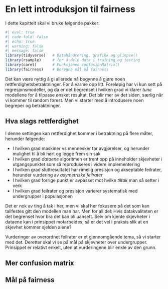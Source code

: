# En lett introduksjon til fairness 

I dette kapittelt skal vi bruke følgende pakker:

```r
#| eval: true
#| code-fold: false
#| echo: true
#| warning: false 
#| message: false
library(tidyverse)   # Datahåndtering, grafikk og glimpse()
library(rsample)     # for å dele data i training og testing
library(caret)       # Funksjonen confusionMatrix()
library(fairness)    # Beregne mål på fairness
```

Det kan være nyttig å gi allerede nå begynne å gjøre noen rettferdighetsbetraktninger. For å varme opp litt. Foreløpig har vi kun sett på regresjonsmodeller, og da er det begrenset i hvilken grad vi klarer *tune* modellene for å tilpasse ønsket resultat. Det blir mer av det siden, særlig når vi kommer til random forest. Men vi starter med å introdusere noen begreper og betraktninger. 


## Hva slags rettferdighet 
I denne settingen kan rettferdighet kommer i betraktning på flere måter, herunder følgende: 

* I hvilken grad maskiner vs mennesker tar avgjørelser, og herunder mulighet til å bli hørt og legge frem sin sak
* I hvilken grad *dataene* algoritmen er trent opp på inneholder skjevheter i utgangspunktet som så reproduseres i videre implementering 
* I hvilken grad sluttresultatet har rimelig presisjon og akseptable feilrater, herunder vurdering av *asymetriske feilrater* 
* I hvilken grad forrige punkt er avpasset mot hvilke *tiltak* man så setter i verk
* I hvilken grad feilrater og presisjon varierer systematisk med undergrupper i populasjonen 

Det er nok av ting å tak i her, men vi skal her fokusere på det som kan tallfestes gitt den modellen man har. Men for all del: Hvis datakvaliteten er det begrenset hvor bra det kan bli uansett. Selv om kjente skjevheter i dataene kan i prinsippet motarbeides, så er det vel i praksis slik at en skjevhet kommer sjelden alene?

Vurderinger av overordnet feilrater er et gjennomgående tema, så vi starter med det. Deretter skal vi se på mål på skjevheter over undergrupper. Prinsippet er relativt enkelt, uten at vurderingene blir enkle av den grunn. 


## Mer confusion matrix





## Mål på fairness 










